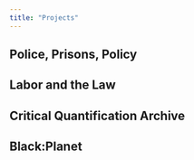 ```yaml
---
title: "Projects"
---
```


## Police, Prisons, Policy

## Labor and the Law

## Critical Quantification Archive

## Black:Planet
